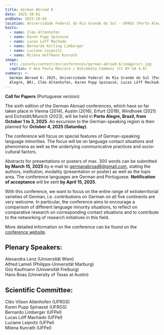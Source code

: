 ```yaml
---
title: German Abroad 6
date: 2025-10-01
endDate: 2025-10-04
location: Universidade Federal do Rio Grande do Sul - UFRGS (Porto Alegre, Brasilien)
hosts:
  - name: Cléo Altenhofen
  - name: Karen Pupp Spinassé
  - name: Lucas Löff Machado
  - name: Bernardo Kolling Limberger
  - name: Luciane Leipnitz
  - name: Milena Hoffmann Kunrath
image:
  src: /assets/content/en/conferences/german-abroad-6/image/src.jpg
  caption: © Ana Paula Mascaro / Wikimedia Commons (CC BY-SA 4.0)
summary: >-
  German Abroad 6: 2025, Universidade Federal do Rio Grande do Sul (Porto
  Alegre, BR), Cléo Altenhofen, Karen Pupp Spinassé, Lucas Löff Machado
---
```

**Call for Papers** (<DownloadLink file="/assets/content/en/conferences/german-abroad-6/call-for-papers-german-abroad-6-portugiesisch.pdf">Portuguese version</DownloadLink>):

The sixth edition of the German Abroad conferences, which have so far taken place in Vienna (2014), Austin (2016), Erfurt (2018), Windhoek (2021) and Eichstätt/Munich (2023), will be held in **Porto Alegre, Brazil, from October 1 to 3, 2025**. An excursion to the German-speaking region is then planned for **October 4, 2025 (Saturday)**.

The conference will focus on special features of German-speaking language minorities. The focus will be on language contact situations and phenomena as well as the underlying communicative practices and socio-cultural factors.

Abstracts for presentations or posters of max. 300 words can be submitted **by March 15, 2025** by e-mail to [germanabroad6@gmail.com](germanabroad6@gmail.com), stating the authors, institution, modality (presentation or poster) as well as the topic area. The conference languages are German and Portuguese. **Notification of acceptance** will be sent **by April 15, 2025**.

With this conference, we want to focus on the entire range of extraterritorial varieties of German, i.e. contributions on German on all five continents are very welcome. In particular, the conference aims to encourage a comparison of different language minority situations, to reflect on comparative research on corresponding contact situations and to contribute to the networking of research initiatives in this field.

More detailed information on the conference can be found on the [conference website](https://www.ufrgs.br/germanabroad6/).&#x20;

## **Plenary Speakers:**

Alexandra Lenz (Universität Wien)\
Alfred Lameli (Philipps-Universität Marburg)\
Göz Kaufmann (Universität Freiburg) \
Hans Boas (University of Texas at Austin)

## **Scientific Committee:**

Cléo Vilson Altenhofen (UFRGS)\
Karen Pupp Spinassé (UFRGS) \
Bernardo Limberger (UFPel) \
Lucas Löff Machado (UFPel) \
Luciane Leipnitz (UFPel) \
Milena Kunrath (UFPel)

